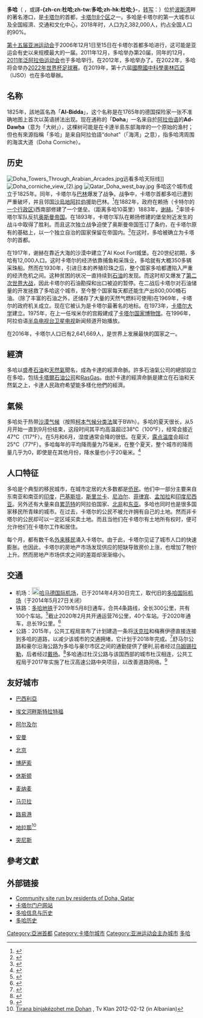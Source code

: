 {{noteTA
|G1=地名
|T=zh-cn:多哈;zh:多哈;zh-hk:多哈;zh-tw:杜哈;
|1=zh-cn:多哈;zh:多哈;zh-hk:多哈;zh-tw:杜哈;
}}

{{Infobox settlement
| name                   = 多哈
| official_name          = 
| native_name            = {{lang|ar|الدوحة}}
| settlement_type        = 首都
| image_skyline          = {{multiple image
| border      = infobox
| total_width = 300
| perrow      = 1/2/1/2
| image1      = Doha_West_Bay_Skyline_Qatar_Jan_2020.jpg
| alt1        = Doha skyline at night
| image2      = Water Feature in Sheraton Park with West Bay Skyline.jpg
| alt2        = Water Feature in Sheraton Park with West Bay skyline
| image3      = The Emirs Palace (4912967381) (cropped).jpg
| alt3        = The Emir's Palace
| image4      = Entrance to Sheraton Hotel in Doha, Qatar (cropped).jpg
| alt4        = Sheraton Hotel
| image5      = Souq Waqif, Doha, Catar, 2013-08-05, DD 84.JPG
| alt5        = Souq Waqif
| image6      = Doha, Qatar - panoramio (1).jpg
| alt6        = Sword Arch
}}
| imagesize              = 275px
| image_caption          = 從上到下，從左到右：多哈天際線；西灣區的現代建築；阿米里迪万政府大楼 喜來登酒店；瓦奇夫市集； 哈馬德街的劍拱門
| image_flag             = 
| pushpin_map            = 
| pushpin_mapsize        = 
| pushpin_map_caption    = Location of Doha within Qatar##Location of Doha within the [[Persian_Gulf|Persian Gulf]] Region
| coordinates            = {{coord|25|17|12|N|51|32|0|E|type:city_region:QA-DA|display=inline,title}}
|subdivision_type = [[國家|國家]]
|subdivision_name = {{QAT}}
|subdivision_type1 = [[卡達行政区划|行政區]]
|subdivision_name1 = 多哈
| established_title      = 成立時間
| established_date       = 1825
| total_type             = City proper
| area_total_km2         = 132
| population_total       = 2,382,000
| population_as_of       = 2018
| population_footnotes   = <ref>{{cite web| url=http://www.qsa.gov.qa/QatarCensus/Populations.aspx| title=Census 2013| publisher=Qatar Statistics Authority| year=2010| accessdate=2013-07-25| archiveurl=https://web.archive.org/web/20100709192746/http://www.qsa.gov.qa/QatarCensus/Populations.aspx| archivedate=2010-07-09| deadurl=yes}}</ref>
|population_density_km2 = 7,565.5/km2（19,594.7/sq mi）
|timezone = [[阿拉伯标准时间|AST]]
|utc_offset = +3
| population_metro       = 
| website                = 
| footnotes              = 
}}
'''多哈'''（{{Lang-ar|'''الدوحة'''}} {{IPA-ar|adˈdawħa|}}，或譯'''-{zh-cn:杜哈;zh-tw:多哈;zh-hk:杜哈;}-'''，[[转写|转写]]：{{Lang|la|''ad-Dūḥa''}}）位於[[波斯湾|波斯湾]]畔的著名港口，是[[卡塔尔|卡塔尔]]的首都，[[卡塔尔行政区划|卡塔尔8个区]]之一。多哈是卡塔尔的第一大城市以及全国經濟、交通和文化中心，2018年时，人口为2,382,000人，约占全国人口的90%。

[[第十五届亚洲运动会|第十五届亚洲运动会]]于2006年12月1日至15日在卡塔尔首都多哈进行，这可能是亚运会有史以来规模最大的一届。2011年12月，多哈举办第20届{{tsl|en|World Petroleum Council|世界石油理事会|世界石油理事会}}，同年的12月，[[2011年泛阿拉伯运动会|2011年泛阿拉伯运动会]]也于多哈举行。在2012年，多哈举办了{{tsl|en|2012 United Nations Climate Change Conference|第十八次联合国气候变化大会|第十八次联合国气候变化大会}}。在2022年，多哈将会举办[[2022年世界杯足球赛|2022年世界杯足球赛]]。在2019年，第十六屆[[國際初中科學奧林匹克|國際國中科學奧林匹亞]]（IJSO）也在多哈舉辦。

== 名称 ==
1825年，該地區名為「'''Al-Bidda '''」，这个名称是在1765年的德国探险家{{tsl|en|Carsten Niebuhr|卡斯滕·尼布尔|卡斯滕·尼布尔}}一张不准确地图上首次以英语拼法出现。现在通称的「'''Doha'''」一名来自於[[阿拉伯语|阿拉伯语]]的'''Ad-Dawḥa'''（意为「大树」），这棵树可能是在卡達半島东部海岸的一个原始的渔村；但也有來源指稱「多哈」是来自阿拉伯語“dohat”（「海湾」之意），指多哈湾周围的海滨大道（Doha Corniche）。

== 历史 ==
[[File:Doha_Towers_Through_Arabian_Arcades.jpg|thumb]]远看多哈天际线]]
[[File:Doha_corniche_view_(2).jpg|thumb]]
[[File:Qatar_Doha_west_bay.jpg|thumb]]
多哈这个城市成立于1825年。同年，卡塔尔与[[巴林|巴林]]爆发了战争。战争中，卡塔尔首都多哈已遭到严重破坏，并且邻国[[沙特阿拉伯|沙烏地阿拉伯]]援助巴林。<ref name="autogenerated2">{{cite web |author=Encyclopædia Britannica |url=http://www.britannica.com/EBchecked/topic/168027/Doha |title=Doha – Britannica Online Encyclopedia |publisher=Britannica.com |date= |accessdate=2010-06-27 |archive-date=2010-11-11 |archive-url=https://web.archive.org/web/20101111172955/http://www.britannica.com/EBchecked/topic/168027/Doha |dead-url=no }}</ref>在1882年，政府在赖扬（卡特尔的[[卡塔尔行政区划|一个行政区]])西南部修建了一个堡垒。（距离多哈10英里）1883年，[[谢赫_(称号)|谢赫]]{{Link-en|卡塞姆・本・穆罕默德・阿勒萨尼|Jassim bin Mohammed Al Thani}}。<ref name="diwan">{{cite web|title=Shaikh Jassim Bin Mohammed Al Thani :: Amiri Diwan|url=http://www.diwan.gov.qa/english/qatar/QassimBinMohammed.htm|publisher=Diwan.gov.qa|accessdate=17 November 2012|deadurl=yes|archiveurl=https://web.archive.org/web/20121105095124/http://www.diwan.gov.qa/english/qatar/QassimBinMohammed.htm|archivedate=2012年11月5日}}</ref>率领卡塔尔军队反抗[[奥斯曼土耳其帝国|奥斯曼帝国]]。在1893年，卡塔尔军队在赖扬修建的堡垒附近发生的战斗中取得了胜利。而且这次独立战争迫使了奥斯曼帝国签订了条约，在卡塔尔原有的基础上，以一个独立自治的国家保留在帝国内。<ref>{{cite web |url=http://www.qatarvisitor.com/index.php?cID=439&pID=1701 |title=Battle of Al Wajbah |publisher=Qatar Visitor |date=2 June 2007 |accessdate=22 January 2013 |deadurl=yes |archiveurl=https://web.archive.org/web/20130117024415/http://www.qatarvisitor.com/index.php?cID=439&pID=1701 |archivedate=2013年1月17日 }}</ref>在这时，多哈被确立为卡塔尔的首都。

在1917年，谢赫{{Link-en|阿卜杜拉·本·卡塞姆·阿勒萨尼|Abdullah bin Mohammed Al Thani}}在靠近大海的沙漠中建立了Al Koot Fort城堡。在20世纪初期，多哈有12,000人口。这时卡塔尔的经济依靠捕鱼和采珠业，多哈就有大概350多辆采珠船。然而在1930年，引进日本的养殖珍珠之后，整个国家多哈都遭陷入严重的经济危机之间。这种贫困的状况一直持续到[[石油|石油]]的发现。而这时却又爆发了[[第二次世界大战|第二次世界大战]]，因此卡塔尔的石油勘探和出口被迫的暂停。在二战后卡塔尔对石油储量的开发拯救了多哈这个城市，至今整个国家每天都还能生产出800,000桶石油。（除了丰富的石油之外，还储存了大量的天然气燃料可使用)在1969年，卡塔尔的政府机关成立。现在它被认为是卡塔尔最著名的地标。在1973年，[[卡塔尔大学|卡塔尔大学]]建立。1975年，在上一任埃米尔的宫殿建成了[[卡塔尔国家博物馆|卡塔尔国家博物馆]]。在1996年，阿拉伯语[[半岛电视台|半岛电视台]][[卫星电视|卫星电视]]新闻频道开始播放。

在2016年，卡塔尔人口已有2,641,669人，是世界上发展最快的国家之一。

== 經濟 ==
多哈以盛產[[石油|石油]]和[[天然氣|天然氣]]聞名，成為卡達的經濟命脈。許多石油氣公司的總部設立在多哈，包括[[卡塔爾石油公司|卡塔爾石油公司]]和[[RasGas|RasGas]]。由於卡達的經濟命脈是建立在石油和天然氣之上，卡達人民政府希望能多樣化他們的經濟。
== 氣候 ==
多哈处于热带[[沙漠气候|沙漠气候]]（按照[[柯本气候分类法|柯本气候分类法]]属于BWh）。多哈的夏天很长，从5月开始一直到9月份结束，这段时间其平均高温超过38°C（100°F），经常会接近47°C（117°F）。在5月和6月，湿度通常会降的很低。在夏天，[[露点温度|露点温度]]会超过25°C（77°F）。多哈每年的平均降雨量为75毫米，在整个夏天，整个城市的降雨量几乎为0，即使是在其他月份，降水量也小于20毫米。<ref>{{cite web |url=http://www.wunderground.com/NORMS/DisplayIntlNORMS.asp?CityCode=41170&Units=both |title=Doha weather information |publisher=Wunderground.com |date=2010-06-10 |accessdate=2010-06-27 |archive-date=2011-06-04 |archive-url=https://web.archive.org/web/20110604101321/http://www.wunderground.com/NORMS/DisplayIntlNORMS.asp?CityCode=41170&Units=both |dead-url=no }}</ref>

{{Weather box
|location = 多哈(Doha)
|width = auto
|metric first = Yes
|single line = Yes
|Jan record high C = 31.2
|Feb record high C = 36.0
|Mar record high C = 39.0
|Apr record high C = 46.0
|May record high C = 47.7
|Jun record high C = 49.0
|Jul record high C = 48.2
|Aug record high C = 48.0
|Sep record high C = 45.5
|Oct record high C = 43.4
|Nov record high C = 38.0
|Dec record high C = 32.2
|Jan high C = 21.0
|Feb high C = 22.7
|Mar high C = 26.5
|Apr high C = 31.9
|May high C = 38.2
|Jun high C = 41.1
|Jul high C = 41.3
|Aug high C = 40.7
|Sep high C = 37.6
|Oct high C = 35.2
|Nov high C = 29.5
|Dec high C = 24.1
 
|Jan mean C = 17.0
|Feb mean C = 17.9
|Mar mean C = 21.2
|Apr mean C = 25.7
|May mean C = 31.0
|Jun mean C = 33.9
|Jul mean C = 34.7
|Aug mean C = 34.3
|Sep mean C = 32.2
|Oct mean C = 28.9
|Nov mean C = 24.2
|Dec mean C = 19.2
|Jan low C = 12.8
|Feb low C = 13.7
|Mar low C = 16.7
|Apr low C = 20.6
|May low C = 25.0
|Jun low C = 27.7
|Jul low C = 29.1
|Aug low C = 28.9
|Sep low C = 26.5
|Oct low C = 23.4
|Nov low C = 19.5
|Dec low C = 15.0
|year low C =
|Jan record low C = 3.8
|Feb record low C = 5.0
|Mar record low C = 8.2
|Apr record low C = 10.5
|May record low C = 15.2
|Jun record low C = 21.0
|Jul record low C = 23.5
|Aug record low C = 22.4
|Sep record low C = 20.3
|Oct record low C = 16.6
|Nov record low C = 11.8
|Dec record low C = 6.4
|Jan rain mm = 13.2
|Feb rain mm = 17.1
|Mar rain mm = 16.1
|Apr rain mm = 8.7
|May rain mm = 3.6
|Jun rain mm = 0
|Jul rain mm = 0
|Aug rain mm = 0
|Sep rain mm = 0
|Oct rain mm = 1.1
|Nov rain mm = 3.3
|Dec rain mm = 12.1
|Jan rain days = 1.7
|Feb rain days = 2.1
|Mar rain days = 1.8
|Apr rain days = 1.4
|May rain days = 0.2
|Jun rain days = 0.0
|Jul rain days = 0.0
|Aug rain days = 0.0
|Sep rain days = 0.0
|Oct rain days = 0.1
|Nov rain days = 0.2
|Dec rain days = 1.3
|unit rain days = 1.0 mm
|Jan sun = 244.9
|Feb sun = 224.0
|Mar sun = 241.8
|Apr sun = 273.0
|May sun = 325.5
|Jun sun = 342.0
|Jul sun = 325.5
|Aug sun = 328.6
|Sep sun = 306.0
|Oct sun = 303.8
|Nov sun = 276.0
|Dec sun = 241.8
|Jan humidity = 71
|Feb humidity = 70
|Mar humidity = 63
|Apr humidity = 52
|May humidity = 44
|Jun humidity = 41
|Jul humidity = 49
|Aug humidity = 55
|Sep humidity = 62
|Oct humidity = 63
|Nov humidity = 66
|Dec humidity = 71
|source 1 =NOAA (1962-1992) <ref name= NOAA>{{cite web
  |url = ftp://ftp.atdd.noaa.gov/pub/GCOS/WMO-Normals/RA-II/QR/41170.TXT
  |title = Doha International Airport Climate Normals 1962-1992
  |publisher = [[National_Oceanic_and_Atmospheric_Administration|National Oceanic and Atmospheric Administration]]
  |accessdate = January 18, 2012
  |archive-date = 2017-10-11
  |archive-url = https://wayback.archive-it.org/all/20171011210321/ftp://ftp.atdd.noaa.gov/pub/GCOS/WMO-Normals/RA-II/QR/41170.TXT
  |dead-url = no
  }}</ref>
|date=December 2010}}

== 人口特征 ==
多哈是个典型的移民城市，在城市定居的大多数都是[[侨民|侨民]]。他们中一部分主要来自东南亚和南亚的[[印度|印度]]，[[巴基斯坦|巴基斯坦]]，[[斯里兰卡|斯里兰卡]]、[[尼泊尔|尼泊尔]]、[[菲律宾|菲律宾]]、[[孟加拉|孟加拉]]和[[印度尼西亚|印度尼西亚]]。另外还有大量来自[[累范特|累范特]]的阿拉伯国家、[[北非|北非]]和[[东亚|东亚]]。多哈也同时也是很多国家移民所青睐的城市。在过去，卡塔尔的公民不被允许拥有自己的土地。然而非卡塔尔的公民却可以一定区域买卖土地。而且当他们在卡塔尔有土地所有权时，便可允许他们在卡塔尔工作和居住。

每个月，都有数千名[[外来移民|外来移民]]涌入卡塔尔。由于此，卡塔尔见证了城市人口的快速膨胀。也因此，卡塔尔的房地产市场发现供应的短缺导致房价上涨，也增加了物价上升。然而房地产市场供求之间的差距却渐渐缩小。

== 交通 ==
*机场：[[File:Airport_Sign.svg|20px]][[哈马德国际机场|哈马德国际机场]]，已于2014年4月30日完工，取代旧的[[多哈国际机场|多哈国际机场]]（于2014年5月27日关闭）
*铁路：[[多哈地鐵|多哈地铁]]于2019年5月8日通车，合共4条路线，全长300公里，共有100个车站。<ref>{{Cite web|title=In pictures: 25 of the biggest construction projects in the GCC region|url=https://www.arabianindustry.com/construction/bahrain/photos/2013/jun/25/in-pictures-25-of-the-biggest-construction-projects-in-the-gcc-region-4353063/|accessdate=2020-03-10|work=ArabianIndustry.com|language=en|archive-date=2020-06-06|archive-url=https://web.archive.org/web/20200606235553/https://www.arabianindustry.com/construction/bahrain/photos/2013/jun/25/in-pictures-25-of-the-biggest-construction-projects-in-the-gcc-region-4353063/|dead-url=no}}</ref>截止2020年2月共开通运营76公里，40个车站。{{Internal link helper/en|卢塞尔轻轨|Lusail LRT}}于2020年通车，总长19公里。<ref>{{Cite web|title="Lusail Tram"|url=https://www.qr.com.qa/English/Projects/Pages/LusailLightRailTransit.aspx|accessdate=2020-03-10|author=|date=|format=|work=www.qr.com.qa|publisher=|language=|archive-date=2017-11-07|archive-url=https://web.archive.org/web/20171107030052/https://www.qr.com.qa/English/Projects/Pages/LusailLightRailTransit.aspx|dead-url=no}}</ref>
*公路：2015年，公共工程局宣布了计划建造一条将[[沃克拉|沃克拉]]和梅赛伊德直接连接到多哈的道路，以减少该城市的交通拥堵，它计划于2018年完成。<ref>{{Cite web|title=The Peninsula Qatar - Ashghal unveils QR10bn projects for Mesaieed and Al Wakra|url=https://web.archive.org/web/20150724224050/http://thepeninsulaqatar.com/news/qatar/331392/ashghal-unveils-qr10bn-projects-for-mesaieed-and-al-wakra|accessdate=2020-03-10|date=2015-07-24|work=web.archive.org}}</ref>舒马尔公路和豪尔沿海公路为多哈与豪尔市区之间的通勤提供了便利,前者经过[[烏姆錫拉勒|乌姆锡拉勒]]，后者经过[[戴揚_(卡達)|戴扬]]。<ref>{{Cite web|title=Ashghal to close section of Al Khor Coastal Road for Expressway Project|url=https://www.thepeninsulaqatar.com/article/11/10/2017/Ashghal-to-close-section-of-Al-Khor-Coastal-Road-for-Expressway-Project?__cf_chl_captcha_tk__=8576eb6c955bcb59e9217933b8052aeeedbdfc95-1583811294-0-AR3W6ekm-B9ctXMvgPPLwbbRGzluFNMuwG0L2CK1so80H7ZRELRigc-hJlJUmpuSFz8qCAng-bFvslGVU65ZWPnMjYmQAMf8rUuesYOQ7GqrorNQEEzfrVZnVSzmeGSkrOzne66GgHL6EWTvK-UzS1tp33s8LpjpLGtaWm7F-SdPRKrKGjbXX1vTB2-86qzE3hl3QuxWBX1KXWWkbgjukPVTvXDzf-IKMpRYfufQQy6teJvupQaikXtSMEhbnG_gaDRxrTWdHnjxNCQ9Cz9aYA4CYlOQC476O8ZGBKFmReKIli30kQXjWrTBFFA8apKhOix_xKjfcv2uunS43-mNlwNGbmYodqbzE1oAIR9rRv-iYcHssEIEdp7fzNbhPI2OVq28s6nXtzqhpE-aYAL7aJM2Lmvg0FVYc0_2cWOPrfcst9grmktaptYpOs32y6V28CkjXkSQdjzB-Bog2f-5ggkc3h75zlGqkK_O1351u_97|accessdate=2020-03-10|work=www.thepeninsulaqatar.com|archive-date=2020-07-14|archive-url=https://web.archive.org/web/20200714100348/https://www.thepeninsulaqatar.com/article/11/10/2017/Ashghal-to-close-section-of-Al-Khor-Coastal-Road-for-Expressway-Project?__cf_chl_captcha_tk__=8576eb6c955bcb59e9217933b8052aeeedbdfc95-1583811294-0-AR3W6ekm-B9ctXMvgPPLwbbRGzluFNMuwG0L2CK1so80H7ZRELRigc-hJlJUmpuSFz8qCAng-bFvslGVU65ZWPnMjYmQAMf8rUuesYOQ7GqrorNQEEzfrVZnVSzmeGSkrOzne66GgHL6EWTvK-UzS1tp33s8LpjpLGtaWm7F-SdPRKrKGjbXX1vTB2-86qzE3hl3QuxWBX1KXWWkbgjukPVTvXDzf-IKMpRYfufQQy6teJvupQaikXtSMEhbnG_gaDRxrTWdHnjxNCQ9Cz9aYA4CYlOQC476O8ZGBKFmReKIli30kQXjWrTBFFA8apKhOix_xKjfcv2uunS43-mNlwNGbmYodqbzE1oAIR9rRv-iYcHssEIEdp7fzNbhPI2OVq28s6nXtzqhpE-aYAL7aJM2Lmvg0FVYc0_2cWOPrfcst9grmktaptYpOs32y6V28CkjXkSQdjzB-Bog2f-5ggkc3h75zlGqkK_O1351u_97|dead-url=no}}</ref>多哈通过杜汉公路与该国西部的城市杜汉相连，公共工程局于2017年实施了杜汉高速公路中央项目，以改善道路网络。<ref>{{Cite web|title=All roads of Dukhan Highway Central Project now open|url=https://gulf-times.com/story/549608|accessdate=2020-03-10|date=2017-05-21|work=Gulf-Times|language=ar|archive-date=2020-06-06|archive-url=https://web.archive.org/web/20200606235605/https://www.gulf-times.com/story/549608|dead-url=no}}</ref>

== 友好城市 ==
*{{BRA}} [[巴西利亞|巴西利亞]]
*{{GBR}} [[埃文河畔斯特拉特福|埃文河畔斯特拉特福]]
*{{ALG}} [[阿尔及尔|阿尔及尔]]
*{{JOR}} [[安曼|安曼]]
*{{PRC}} [[北京|北京]] 
*{{SOM}} [[博萨索|博萨索]]
*{{USA}} [[休斯顿|休斯顿]]
*{{BHR}} [[麦纳麦|麦纳麦]]
*{{ESP}} [[马贝拉|马贝拉]]
*{{MRI}} [[路易港|路易港]]
*{{ALB}} [[地拉那|地拉那]]<ref>[http://www.tvklan.al/lajmi.php?id=22195 Tirana binjakëzohet me Dohan] {{Wayback|url=http://www.tvklan.al/lajmi.php?id=22195 |date=20130921123536 }}, Tv Klan 2012-02-12 (in Albanian)</ref>
*{{TUN}} [[突尼斯|突尼斯]]

== 參考文獻 ==
{{reflist}}

== 外部链接 ==
* [http://www.qatarliving.com Community site run by residents of Doha, Qatar]{{Wayback|url=http://www.qatarliving.com/ |date=20180622152014 }}
* [https://web.archive.org/web/20180805114652/http://explore-qatar.com/ 卡塔尔门户网站]
* [https://web.archive.org/web/20060115064348/http://www.thepersiangulf.org/cities/doha.html 多哈信息与历史]
* [http://lexicorient.com/e.o/doha.htm 多哈历史]{{Wayback|url=http://lexicorient.com/e.o/doha.htm |date=20060426070427 }}

{{卡達行政區劃}}
{{亞洲首都}}
{{亚洲运动会主办城市}}

{{DEFAULTSORT:Doha}}
[[Category:亞洲首都|Category:亞洲首都]]
[[Category:卡塔尔城市|Category:卡塔尔城市]]
[[Category:亚洲运动会主办城市|Category:亚洲运动会主办城市]]
[[Category:多哈|]]